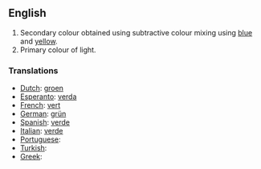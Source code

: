==English==

#Secondary colour obtained using subtractive colour mixing using [[blue]] and [[yellow]].
#Primary colour of light.

===Translations===

* [[Dutch]]: [[groen]] 
* [[Esperanto]]: [[verda]]
* [[French]]: [[vert]]
* [[German]]: [[grün]]
* [[Spanish]]: [[verde]]
* [[Italian]]: [[verde]]
* [[Portuguese]]: [[]]
* [[Turkish]]: [[]]
* [[Greek]]: [[]]
